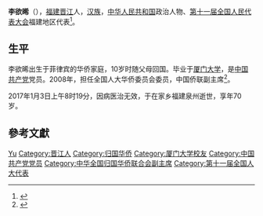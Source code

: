 '''李欲晞'''（{{bd|1948年||2017年||catIdx=Li}}），[[福建|福建]][[晋江|晋江]]人，[[汉族|汉族]]，[[中华人民共和国|中华人民共和国]]政治人物、[[第十一届全国人民代表大会|第十一届全国人民代表大会]]福建地区代表<ref>{{cite web|author=新华网|title=第十一届全国人大代表|url=http://news.xinhuanet.com/ziliao/2008-03/03/content_7708230.htm?node=36628|publisher=新华网|accessdate=2014-01-07|archive-date=2014-01-10|archive-url=https://web.archive.org/web/20140110211415/http://news.xinhuanet.com/ziliao/2008-03/03/content_7708230.htm?node=36628|dead-url=no}}</ref>。

== 生平 ==
李欲晞出生于菲律宾的华侨家庭，10岁时随父母回国。毕业于[[厦门大学|厦门大学]]，是[[中国共产党|中国共产党]]党员。2008年，担任全国人大华侨委员会委员，中国侨联副主席<ref>{{cite news|title=全国人大代表信息-李欲晞|url= http://210.82.31.1:8084/delegate/viewDelegate.action?dbid=111078|accessdate=2013-04-05|newspaper=全国人大网|archive-url=https://web.archive.org/web/20120922065047/http://www.npc.gov.cn/delegate/viewDelegate.action?dbid=111078|archive-date=2012-09-22|dead-url=yes}}</ref>。

2017年1月3日上午8时19分，因病医治无效，于在家乡福建泉州逝世，享年70岁。

== 參考文獻 ==
{{reflist}}

{{中华全国归国华侨联合会第六届委员会}}
{{中华全国归国华侨联合会第七届委员会}}
{{中华全国归国华侨联合会第八届委员会}}

{{Authority control}}
{{DEFAULTSORT:Li李}}
[[Category:李姓|Yu]]
[[Category:晋江人|Category:晋江人]]
[[Category:归国华侨|Category:归国华侨]]
[[Category:厦门大学校友|Category:厦门大学校友]]
[[Category:中国共产党党员|Category:中国共产党党员]]
[[Category:中华全国归国华侨联合会副主席|Category:中华全国归国华侨联合会副主席]]
[[Category:第十一届全国人大代表|Category:第十一届全国人大代表]]